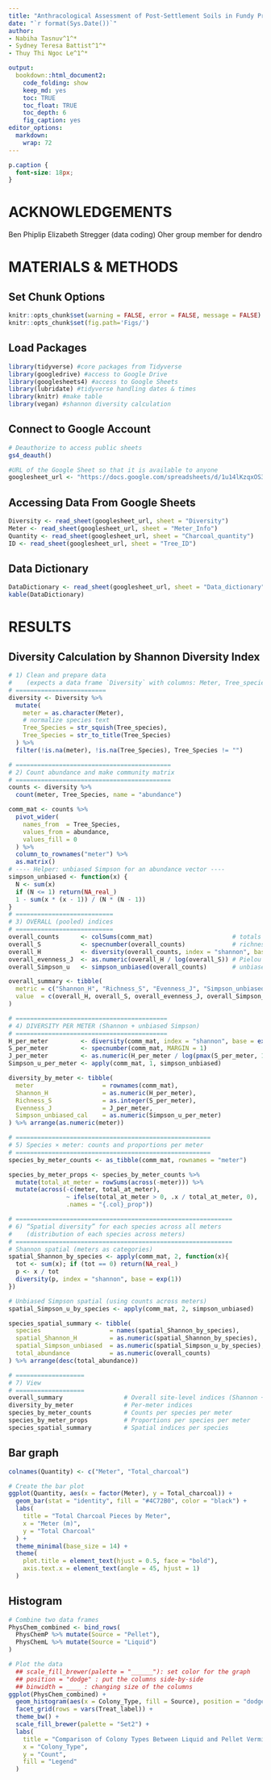 ```yaml
---
title: "Anthracological Assessment of Post-Settlement Soils in Fundy Provincial Park "
date: "`r format(Sys.Date())`"
author:
- Nabiha Tasnuv^1^*
- Sydney Teresa Battist^1^*
- Thuy Thi Ngoc Le^1^*

output:
  bookdown::html_document2:
    code_folding: show
    keep_md: yes
    toc: TRUE
    toc_float: TRUE
    toc_depth: 6
    fig_caption: yes
editor_options: 
  markdown: 
    wrap: 72
---
```

```css
p.caption {
  font-size: 18px;
}
```

# **ACKNOWLEDGEMENTS** {-}
Ben Phiplip
Elizabeth Stregger (data coding)
Oher group member for dendro 

# **MATERIALS & METHODS** 
## Set Chunk Options
```r
knitr::opts_chunk$set(warning = FALSE, error = FALSE, message = FALSE)
knitr::opts_chunk$set(fig.path='Figs/')
```

## Load Packages
```r
library(tidyverse) #core packages from Tidyverse
library(googledrive) #access to Google Drive
library(googlesheets4) #access to Google Sheets
library(lubridate) #tidyverse handling dates & times
library(knitr) #make table
library(vegan) #shannon diversity calculation
```

## Connect to Google Account
```r
# Deauthorize to access public sheets
gs4_deauth()

#URL of the Google Sheet so that it is available to anyone
googlesheet_url <- "https://docs.google.com/spreadsheets/d/1u14lKzqxOS3QofUmpfmVJ3RpYHt1jMNrFTxg_J5v4Qc/edit?usp=sharing"
```


## Accessing Data From Google Sheets
```r
Diversity <- read_sheet(googlesheet_url, sheet = "Diversity")
Meter <- read_sheet(googlesheet_url, sheet = "Meter_Info")
Quantity <- read_sheet(googlesheet_url, sheet = "Charcoal_quantity")
ID <- read_sheet(googlesheet_url, sheet = "Tree_ID")
```


## Data Dictionary 
```r
DataDictionary <- read_sheet(googlesheet_url, sheet = "Data_dictionary")
kable(DataDictionary)
```



# **RESULTS**
## Diversity Calculation by Shannon Diversity Index

```r
# 1) Clean and prepare data
#    (expects a data frame `Diversity` with columns: Meter, Tree_species)
# =========================
diversity <- Diversity %>%
  mutate(
    meter = as.character(Meter),
    # normalize species text
    Tree_Species = str_squish(Tree_species),
    Tree_Species = str_to_title(Tree_Species)
  ) %>%
  filter(!is.na(meter), !is.na(Tree_Species), Tree_Species != "")

# ===========================================
# 2) Count abundance and make community matrix
# ===========================================
counts <- diversity %>%
  count(meter, Tree_Species, name = "abundance")

comm_mat <- counts %>%
  pivot_wider(
    names_from  = Tree_Species,
    values_from = abundance,
    values_fill = 0
  ) %>%
  column_to_rownames("meter") %>%
  as.matrix()
# ---- Helper: unbiased Simpson for an abundance vector ----
simpson_unbiased <- function(x) {
  N <- sum(x)
  if (N <= 1) return(NA_real_)
  1 - sum(x * (x - 1)) / (N * (N - 1))
}
# ===========================
# 3) OVERALL (pooled) indices
# ===========================
overall_counts      <- colSums(comm_mat)                      # totals per species
overall_S           <- specnumber(overall_counts)             # richness
overall_H           <- diversity(overall_counts, index = "shannon", base = exp(1))
overall_evenness_J  <- as.numeric(overall_H / log(overall_S)) # Pielou J'
overall_Simpson_u   <- simpson_unbiased(overall_counts)       # unbiased Simpson

overall_summary <- tibble(
  metric = c("Shannon_H", "Richness_S", "Evenness_J", "Simpson_unbiased"),
  value  = c(overall_H, overall_S, overall_evenness_J, overall_Simpson_u)
)

# ==========================================
# 4) DIVERSITY PER METER (Shannon + unbiased Simpson)
# ==========================================
H_per_meter         <- diversity(comm_mat, index = "shannon", base = exp(1))
S_per_meter         <- specnumber(comm_mat, MARGIN = 1)
J_per_meter         <- as.numeric(H_per_meter / log(pmax(S_per_meter, 1)))
Simpson_u_per_meter <- apply(comm_mat, 1, simpson_unbiased)

diversity_by_meter <- tibble(
  meter                   = rownames(comm_mat),
  Shannon_H               = as.numeric(H_per_meter),
  Richness_S              = as.integer(S_per_meter),
  Evenness_J              = J_per_meter,
  Simpson_unbiased_cal    = as.numeric(Simpson_u_per_meter)
) %>% arrange(as.numeric(meter))

# ======================================================
# 5) Species × meter: counts and proportions per meter
# ======================================================
species_by_meter_counts <- as_tibble(comm_mat, rownames = "meter")

species_by_meter_props <- species_by_meter_counts %>%
  mutate(total_at_meter = rowSums(across(-meter))) %>%
  mutate(across(-c(meter, total_at_meter),
                ~ ifelse(total_at_meter > 0, .x / total_at_meter, 0),
                .names = "{.col}_prop"))

# ============================================================
# 6) “Spatial diversity” for each species across all meters
#    (distribution of each species across meters)
# ============================================================
# Shannon spatial (meters as categories)
spatial_Shannon_by_species <- apply(comm_mat, 2, function(x){
  tot <- sum(x); if (tot == 0) return(NA_real_)
  p <- x / tot
  diversity(p, index = "shannon", base = exp(1))
})

# Unbiased Simpson spatial (using counts across meters)
spatial_Simpson_u_by_species <- apply(comm_mat, 2, simpson_unbiased)

species_spatial_summary <- tibble(
  species                   = names(spatial_Shannon_by_species),
  spatial_Shannon_H         = as.numeric(spatial_Shannon_by_species),
  spatial_Simpson_unbiased  = as.numeric(spatial_Simpson_u_by_species),
  total_abundance           = as.numeric(overall_counts)
) %>% arrange(desc(total_abundance))

# ===================
# 7) View
# ===================
overall_summary                 # Overall site-level indices (Shannon + unbiased Simpson)
diversity_by_meter              # Per-meter indices
species_by_meter_counts         # Counts per species per meter
species_by_meter_props          # Proportions per species per meter
species_spatial_summary         # Spatial indices per species
```

## Bar graph 

```r
colnames(Quantity) <- c("Meter", "Total_charcoal")

# Create the bar plot
ggplot(Quantity, aes(x = factor(Meter), y = Total_charcoal)) +
  geom_bar(stat = "identity", fill = "#4C72B0", color = "black") +
  labs(
    title = "Total Charcoal Pieces by Meter",
    x = "Meter (m)",
    y = "Total Charcoal"
  ) +
  theme_minimal(base_size = 14) +
  theme(
    plot.title = element_text(hjust = 0.5, face = "bold"),
    axis.text.x = element_text(angle = 45, hjust = 1)
  )
```



## Histogram 
```r
# Combine two data frames
PhysChem_combined <- bind_rows(
  PhysChemP %>% mutate(Source = "Pellet"),
  PhysChemL %>% mutate(Source = "Liquid")
)

# Plot the data
  ## scale_fill_brewer(palette = "______"): set color for the graph
  ## position = "dodge" : put the columns side-by-side
  ## binwidth = ____ : changing size of the columns
ggplot(PhysChem_combined) +
  geom_histogram(aes(x = Colony_Type, fill = Source), position = "dodge", binwidth = 1) +
  facet_grid(rows = vars(Treat_label)) +
  theme_bw() +
  scale_fill_brewer(palette = "Set2") +
  labs(
    title = "Comparison of Colony Types Between Liquid and Pellet Vermicast Outputs",
    x = "Colony_Type",
    y = "Count",
    fill = "Legend"
  )
```







